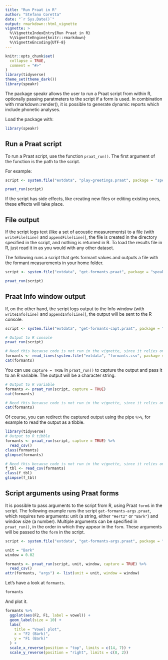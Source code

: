 ```yaml
---
title: "Run Praat in R"
author: "Stefano Coretta"
date: "`r Sys.Date()`"
output: rmarkdown::html_vignette
vignette: >
  %\VignetteIndexEntry{Run Praat in R}
  %\VignetteEngine{knitr::rmarkdown}
  %\VignetteEncoding{UTF-8}
---
```


```r
knitr::opts_chunk$set(
  collapse = TRUE,
  comment = "#>"
)
library(tidyverse)
theme_set(theme_dark())
library(speakr)
```

The package speakr allows the user to run a Praat script from within R, optionally passing paratmeters to the script if a form is used.
In combination with rmarkdown::render(), it is possible to generate dynamic reports which include phonetic analyses.

Load the package with:

```r
library(speakr)
```

## Run a Praat script

To run a Praat script, use the function `praat_run()`.
The first argument of the function is the path to the script.

For example:

```r
script <- system.file("extdata", "play-greetings.praat", package = "speakr")

praat_run(script)
```

If the script has side effects, like creating new files or editing existing ones, these effects will take place.

## File output

If the script logs text (like a set of acoustic measurements) to a file (with `writeFile[Line]` and `appendFile[Line]`), the file is created in the directory specified in the script, and nothing is returned in R.
To load the results file in R, just read it in as you would with any other dataset.

The following runs a script that gets formant values and outputs a file with the formant measurements in your home folder.

```r
script <- system.file("extdata", "get-formants.praat", package = "speakr")

praat_run(script)
```

## Praat Info window output

If, on the other hand, the script logs output to the Info window (with `writeInfo[Line]` and `appendInfo[Line]`), the output will be sent to the R console.

```r
script <- system.file("extdata", "get-formants-capt.praat", package = "speakr")

# Output to R console
praat_run(script)
```

```r
# Need this because code is not run in the vignette, since it relies on external software (Praat).
formants <- read_lines(system.file("extdata", "formants.csv", package = "speakr"))
cat(formants)
```

You can use `capture = TRUE` in `praat_run()` to capture the output and pass it to an R variable.
The output will be a character string.

```r
# Output to R variable
formants <- praat_run(script, capture = TRUE)
cat(formants)
```

```r
# Need this because code is not run in the vignette, since it relies on external software (Praat).
cat(formants)
```

Of course, you can redirect the captured output using the pipe `%>%`, for example to read the output as a tibble.

```r
library(tidyverse)
# Output to R tibble
formants <- praat_run(script, capture = TRUE) %>%
  read_csv()
class(formants)
glimpse(formants)
```

```r
# Need this because code is not run in the vignette, since it relies on external software (Praat).
f_tbl <- read_csv(formants)
class(f_tbl)
glimpse(f_tbl)
```

## Script arguments using Praat forms

It is possible to pass arguments to the script from R, using Praat `form`s in the script.
The following example runs the script `get-formants-args.praat`, which requires two arguments: unit (a string, either `"Hertz"` or `"Bark"`) and window size (a number).
Multiple arguments can be specified in `praat_run()`, in the order in which they appear in the `form`.
These arguments will be passed to the `form` in the script.

```r
script <- system.file("extdata", "get-formants-args.praat", package = "speakr")

unit = "Bark"
window = 0.02

formants <- praat_run(script, unit, window, capture = TRUE) %>%
  read_csv()
attr(formants, "args") <- list(unit = unit, window = window)
```

Let's have a look at `formants`.

```r
formants
```

And plot it.

```r
formants %>%
  ggplot(aes(F2, F1, label = vowel)) +
  geom_label(size = 10) +
  labs(
    title = "Vowel plot",
    x = "F2 (Bark)",
    y = "F1 (Bark)"
  ) +
  scale_x_reverse(position = "top", limits = c(14, 7)) +
  scale_y_reverse(position = "right", limits = c(8, 2))
```

